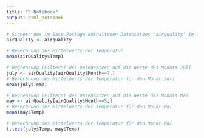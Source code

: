 ```yaml
---
title: "R Notebook"
output: html_notebook
---
```



```r

# Sichern des im Base Package enthaltenen Datensatzes 'airquality' im lokalen Speicher
airQuality <- airquality

# Berechnung des Mittelwerts der Temperatur
mean(airQuality$Temp)

```


```r

# Begrenzung (Filtern) des Datensatzen auf die Werte des Monats Juli 
july <- airQuality[airQuality$Month==7,]
# Berechnung des Mittelwerts der Temperatur für den Monat Juli
mean(july$Temp)

```


```r

# Begrenzung (Filtern) des Datensatzen auf die Werte des Monats Mai
may <- airQuality[airQuality$Month==5,]
# Berechnung des Mittelwerts der Temperatur für den Monat Mai
mean(may$Temp)

```

```r

# Berechnung des Mittelwerts der Temperatur für den Monat Mai
t.test(july$Temp, may$Temp)

```

